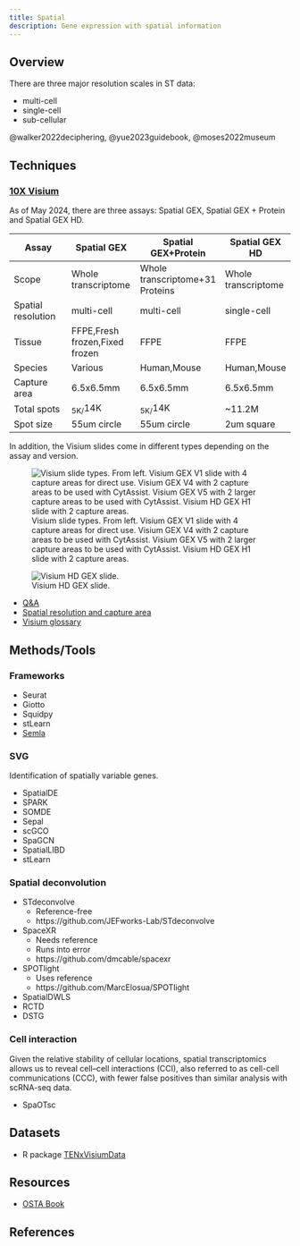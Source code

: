 ```yaml
---
title: Spatial
description: Gene expression with spatial information
---
```


## Overview

There are three major resolution scales in ST data:

- multi-cell
- single-cell
- sub-cellular

@walker2022deciphering, @yue2023guidebook, @moses2022museum

## Techniques
### [10X Visium](https://www.10xgenomics.com/platforms/visium)

As of May 2024, there are three assays: Spatial GEX, Spatial GEX + Protein and Spatial GEX HD.

|Assay|Spatial GEX|Spatial GEX+Protein|Spatial GEX HD|
|---|---|---|---|
|Scope|Whole transcriptome|Whole transcriptome+31 Proteins|Whole transcriptome|
|Spatial resolution|multi-cell|multi-cell|single-cell|
|Tissue|FFPE,Fresh frozen,Fixed frozen|FFPE|FFPE|
|Species|Various|Human,Mouse|Human,Mouse|
|Capture area|6.5x6.5mm|6.5x6.5mm|6.5x6.5mm|
|Total spots|~5K/~14K|~5K/~14K|~11.2M|
|Spot size|55um circle|55um circle|2um square|

In addition, the Visium slides come in different types depending on the assay and version.

![Visium slide types. From left. Visium GEX V1 slide with 4 capture areas for direct use. Visium GEX V4 with 2 capture areas to be used with CytAssist. Visium GEX V5 with 2 larger capture areas to be used with CytAssist. Visium HD GEX H1 slide with 2 capture areas.](https://cdn.10xgenomics.com/image/upload/v1708031738/software-support/Spatial-GEX/SR-v3.0/SlideDiagrams-SerialNumbers.png)

![Visium HD GEX slide.](https://cdn.10xgenomics.com/image/upload/v1708031738/software-support/Spatial-GEX/SR-v3.0/SlideDefinitions.png)

- [Q&A](https://kb.10xgenomics.com/hc/en-us/categories/360002304851-Visium)
- [Spatial resolution and capture area](https://kb.10xgenomics.com/hc/en-us/articles/360035487572-What-is-the-spatial-resolution-and-configuration-of-the-capture-area-of-the-Visium-Gene-Expression-Slide-)
- [Visium glossary](https://www.10xgenomics.com/support/software/space-ranger/latest/getting-started/space-ranger-glossary)

## Methods/Tools

### Frameworks

- Seurat
- Giotto
- Squidpy
- stLearn
- [Semla](https://ludvigla.github.io/semla/)

### SVG

Identification of spatially variable genes.

- SpatialDE
- SPARK
- SOMDE
- Sepal
- scGCO
- SpaGCN
- SpatialLIBD
- stLearn

### Spatial deconvolution

- STdeconvolve
  - Reference-free
  - https://github.com/JEFworks-Lab/STdeconvolve

- SpaceXR
  - Needs reference
  - Runs into error
  - https://github.com/dmcable/spacexr

- SPOTlight
  - Uses reference
  - https://github.com/MarcElosua/SPOTlight

- SpatialDWLS
- RCTD
- DSTG

### Cell interaction

Given the relative stability of cellular locations, spatial transcriptomics allows us to reveal cell–cell interactions (CCI),
also referred to as cell-cell communications (CCC), with fewer false positives than similar analysis with scRNA-seq data.

- SpaOTsc

## Datasets

- R package [TENxVisiumData](https://bioconductor.org/packages/release/data/experiment/vignettes/TENxVisiumData/inst/doc/vignette.html)

## Resources

- [OSTA Book](https://lmweber.org/OSTA-book/)

## References {.unnumbered}
